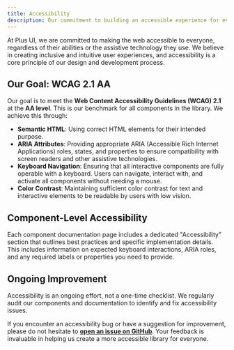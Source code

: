 ```yaml
---
title: Accessibility
description: Our commitment to building an accessible experience for everyone.
---
```


At Plus UI, we are committed to making the web accessible to everyone, regardless of their abilities or the assistive technology they use. We believe in creating inclusive and intuitive user experiences, and accessibility is a core principle of our design and development process.

## Our Goal: WCAG 2.1 AA

Our goal is to meet the **Web Content Accessibility Guidelines (WCAG) 2.1** at the **AA level**. This is our benchmark for all components in the library. We achieve this through:

*   **Semantic HTML**: Using correct HTML elements for their intended purpose.
*   **ARIA Attributes**: Providing appropriate ARIA (Accessible Rich Internet Applications) roles, states, and properties to ensure compatibility with screen readers and other assistive technologies.
*   **Keyboard Navigation**: Ensuring that all interactive components are fully operable with a keyboard. Users can navigate, interact with, and activate all components without needing a mouse.
*   **Color Contrast**: Maintaining sufficient color contrast for text and interactive elements to be readable by users with low vision.

## Component-Level Accessibility

Each component documentation page includes a dedicated "Accessibility" section that outlines best practices and specific implementation details. This includes information on expected keyboard interactions, ARIA roles, and any required labels or properties you need to provide.

## Ongoing Improvement

Accessibility is an ongoing effort, not a one-time checklist. We regularly audit our components and documentation to identify and fix accessibility issues.

If you encounter an accessibility bug or have a suggestion for improvement, please do not hesitate to [**open an issue on GitHub**](https://github.com/plus-ui/library/issues/new/choose). Your feedback is invaluable in helping us create a more accessible library for everyone. 